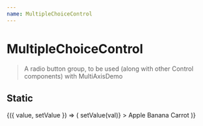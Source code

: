 ```yaml
---
name: MultipleChoiceControl
---
```




# MultipleChoiceControl

> A radio button group, to be used (along with other Control components) with
> MultiAxisDemo

## Static

<Playground>
  <Value>
    {({ value, setValue }) => (
      <MultipleChoiceControl
        id="things"
        label="Things"
        value={value}
        updateValue={(key, val) => setValue(val)}
      >
        <Choice id="a">Apple</Choice>
        <Choice id="b">Banana</Choice>
        <Choice id="c">Carrot</Choice>
      </MultipleChoiceControl>
    )}
  </Value>
</Playground>
